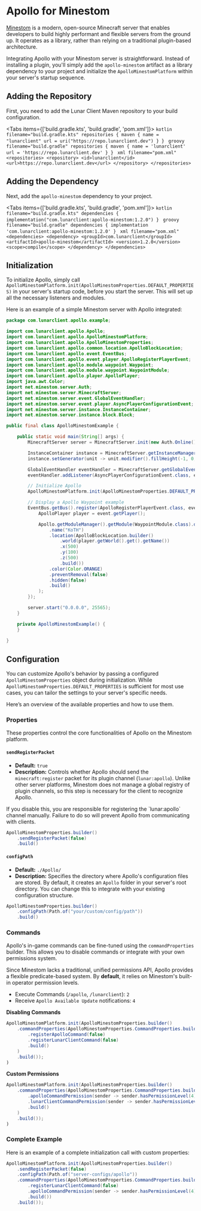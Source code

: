 
# Apollo for Minestom

[Minestom](https://minestom.net/) is a modern, open-source Minecraft server that enables developers to build highly performant and flexible servers from the ground up. It operates as a library, rather than relying on a traditional plugin-based architecture.

Integrating Apollo with your Minestom server is straightforward. Instead of installing a plugin, you'll simply add the `apollo-minestom` artifact as a library dependency to your project and initialize the `ApolloMinestomPlatform` within your server's startup sequence.

## Adding the Repository

First, you need to add the Lunar Client Maven repository to your build configuration.

<Tabs items={['build.gradle.kts', 'build.gradle', 'pom.xml']}>
  <Tab>
    ```kotlin filename="build.gradle.kts"
    repositories {
        maven {
            name = "lunarclient"
            url = uri("https://repo.lunarclient.dev")
        }
    }
    ```
  </Tab>
  <Tab>
    ```groovy filename="build.gradle"
    repositories {
        maven {
            name = 'lunarclient'
            url = 'https://repo.lunarclient.dev'
        }
    }
    ```
  </Tab>
  <Tab>
    ```xml filename="pom.xml"
    <repositories>
        <repository>
            <id>lunarclient</id>
            <url>https://repo.lunarclient.dev</url>
        </repository>
    </repositories>
    ```
  </Tab>
</Tabs>

## Adding the Dependency

Next, add the `apollo-minestom` dependency to your project.

<Tabs items={['build.gradle.kts', 'build.gradle', 'pom.xml']}>
  <Tab>
    ```kotlin filename="build.gradle.kts"
    dependencies {
        implementation("com.lunarclient:apollo-minestom:1.2.0")
    }
    ```
  </Tab>
  <Tab>
    ```groovy filename="build.gradle"
    dependencies {
        implementation 'com.lunarclient:apollo-minestom:1.2.0'
    }
    ```
  </Tab>
  <Tab>
    ```xml filename="pom.xml"
    <dependencies>
        <dependency>
            <groupId>com.lunarclient</groupId>
            <artifactId>apollo-minestom</artifactId>
            <version>1.2.0</version>
            <scope>compile</scope>
        </dependency>
    </dependencies>
    ```
  </Tab>
</Tabs>

## Initialization

To initialize Apollo, simply call `ApolloMinestomPlatform.init(ApolloMinestomProperties.DEFAULT_PROPERTIES)` in your server's startup code, before you start the server. This will set up all the necessary listeners and modules.

Here is an example of a simple Minestom server with Apollo integrated:

```java filename="ApolloMinestomExample.java"
package com.lunarclient.apollo.example;

import com.lunarclient.apollo.Apollo;
import com.lunarclient.apollo.ApolloMinestomPlatform;
import com.lunarclient.apollo.ApolloMinestomProperties;
import com.lunarclient.apollo.common.location.ApolloBlockLocation;
import com.lunarclient.apollo.event.EventBus;
import com.lunarclient.apollo.event.player.ApolloRegisterPlayerEvent;
import com.lunarclient.apollo.module.waypoint.Waypoint;
import com.lunarclient.apollo.module.waypoint.WaypointModule;
import com.lunarclient.apollo.player.ApolloPlayer;
import java.awt.Color;
import net.minestom.server.Auth;
import net.minestom.server.MinecraftServer;
import net.minestom.server.event.GlobalEventHandler;
import net.minestom.server.event.player.AsyncPlayerConfigurationEvent;
import net.minestom.server.instance.InstanceContainer;
import net.minestom.server.instance.block.Block;

public final class ApolloMinestomExample {

    public static void main(String[] args) {
        MinecraftServer server = MinecraftServer.init(new Auth.Online());

        InstanceContainer instance = MinecraftServer.getInstanceManager().createInstanceContainer();
        instance.setGenerator(unit -> unit.modifier().fillHeight(-1, 0, Block.STONE));

        GlobalEventHandler eventHandler = MinecraftServer.getGlobalEventHandler();
        eventHandler.addListener(AsyncPlayerConfigurationEvent.class, event -> event.setSpawningInstance(instance));

        // Initialize Apollo
        ApolloMinestomPlatform.init(ApolloMinestomProperties.DEFAULT_PROPERTIES);

        // Display a Apollo Waypoint example
        EventBus.getBus().register(ApolloRegisterPlayerEvent.class, event -> {
            ApolloPlayer player = event.getPlayer();

            Apollo.getModuleManager().getModule(WaypointModule.class).displayWaypoint(player, Waypoint.builder()
                .name("KoTH")
                .location(ApolloBlockLocation.builder()
                    .world(player.getWorld().get().getName())
                    .x(500)
                    .y(100)
                    .z(500)
                    .build())
                .color(Color.ORANGE)
                .preventRemoval(false)
                .hidden(false)
                .build()
            );
        });

        server.start("0.0.0.0", 25565);
    }

    private ApolloMinestomExample() {
    }

}
```

## Configuration

You can customize Apollo's behavior by passing a configured `ApolloMinestomProperties` object during initialization. While `ApolloMinestomProperties.DEFAULT_PROPERTIES` is sufficient for most use cases, you can tailor the settings to your server's specific needs.

Here’s an overview of the available properties and how to use them.

### Properties

These properties control the core functionalities of Apollo on the Minestom platform.

#### `sendRegisterPacket`
- **Default:** `true`
- **Description:** Controls whether Apollo should send the `minecraft:register` packet for its plugin channel (`lunar:apollo`). Unlike other server platforms, Minestom does not manage a global registry of plugin channels, so this step is necessary for the client to recognize Apollo.

<Callout type="warning" emoji="⚠️">
  If you disable this, you are responsible for registering the `lunar:apollo` channel manually. Failure to do so will prevent Apollo from communicating with clients.
</Callout>

```java
ApolloMinestomProperties.builder()
    .sendRegisterPacket(false)
    .build()
```

#### `configPath`
- **Default:** `./Apollo/`
- **Description:** Specifies the directory where Apollo's configuration files are stored. By default, it creates an `Apollo` folder in your server's root directory. You can change this to integrate with your existing configuration structure.

```java
ApolloMinestomProperties.builder()
    .configPath(Path.of("your/custom/config/path"))
    .build()
```

### Commands

Apollo's in-game commands can be fine-tuned using the `commandProperties` builder. This allows you to disable commands or integrate with your own permissions system.

Since Minestom lacks a traditional, unified permissions API, Apollo provides a flexible predicate-based system. By **default**, it relies on Minestom's built-in operator permission levels.

- Execute Commands (`/apollo`, `/lunarclient`): `2`
- Receive `Apollo Available Update` notifications: `4`

**Disabling Commands**
```java
ApolloMinestomPlatform.init(ApolloMinestomProperties.builder()
    .commandProperties(ApolloMinestomProperties.CommandProperties.builder()
        .registerApolloCommand(false)
        .registerLunarClientCommand(false)
        .build()
    )
    .build());
)
```

**Custom Permissions**
```java
ApolloMinestomPlatform.init(ApolloMinestomProperties.builder()
    .commandProperties(ApolloMinestomProperties.CommandProperties.builder()
        .apolloCommandPermission(sender -> sender.hasPermissionLevel(4))
        .lunarClientCommandPermission(sender -> sender.hasPermissionLevel(1))
        .build()
    )
    .build());
)
```

### Complete Example

Here is an example of a complete initialization call with custom properties:

```java
ApolloMinestomPlatform.init(ApolloMinestomProperties.builder()
    .sendRegisterPacket(false)
    .configPath(Path.of("server-configs/apollo"))
    .commandProperties(ApolloMinestomProperties.CommandProperties.builder()
        .registerLunarClientCommand(false)
        .apolloCommandPermission(sender -> sender.hasPermissionLevel(4))
        .build())
    .build());
```
